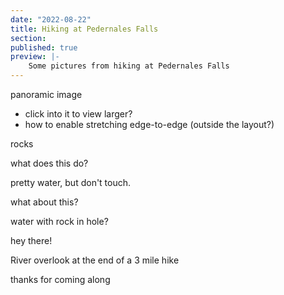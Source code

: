 ```yaml
---
date: "2022-08-22"
title: Hiking at Pedernales Falls
section: 
published: true
preview: |- 
    Some pictures from hiking at Pedernales Falls
---
```


panoramic image
- click into it to view larger?
- how to enable stretching edge-to-edge (outside the layout?)

<CenteredImage
    src="https://meddlin-web.s3.us-east-2.amazonaws.com/2022-08-23_pedernales-falls/IMG_2746__q15.webp"
    width="11094"
    height="3786"
    alt=""
    caption=""
/>

rocks

<LeftImage
    src="https://meddlin-web.s3.us-east-2.amazonaws.com/2022-08-23_pedernales-falls/IMG_2753__q50.webp"
    width="4032"
    height="3024"
    alt="Large boulders with rounded divets texture stretching from foreground to background"
    caption="These boulders are IN the riverbed! At least 8-10 ft tall.">
what does this do?
</LeftImage>


pretty water, but don't touch.

<RightImage
    src="https://meddlin-web.s3.us-east-2.amazonaws.com/2022-08-23_pedernales-falls/IMG_2763__q50.webp"
    width="4032"
    height="3024"
    alt="Wide-angle shot of blue-green colorful large puddle in dried riverbed."
    caption="A single red chair...for reading.">
    what about this?
</RightImage>

water with rock in hole?

<CenteredImage
    src="https://meddlin-web.s3.us-east-2.amazonaws.com/2022-08-23_pedernales-falls/IMG_2768__q50.webp"
    width="4032"
    height="3024"
    alt="Shallow gorge in riverbed filled with blue-green water beneath an escarpment."
    caption="That is a hole, in the side of a cliff...with a boulder in it. How?!"
/>

hey there!

<CenteredImage
    src="https://meddlin-web.s3.us-east-2.amazonaws.com/2022-08-23_pedernales-falls/IMG_2776__q50.webp"
    width="4032"
    height="3024"
    alt="Closeup shot of a small, brown and grey striped lizard on a rock."
    caption="It was so cool to catch this little on up close!"
/>

River overlook at the end of a 3 mile hike

<CenteredImage
    src="https://meddlin-web.s3.us-east-2.amazonaws.com/2022-08-23_pedernales-falls/IMG_2784__q50.webp"
    width="4032"
    height="3024"
    alt="From the top of a cliff, looking out over trees flowing into the hill country with a river below."
    caption="River Overlook"
/>

thanks for coming along

<CenteredImage
    src="https://meddlin-web.s3.us-east-2.amazonaws.com/2022-08-23_pedernales-falls/IMG_2786.JPG"
    width="3024"
    height="4032"
    alt="Picture of me!--the author. From the top of the river overlook."
    caption="Finally made it!"
/>